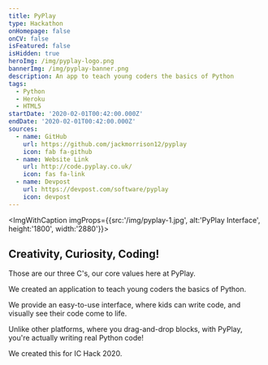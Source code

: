 ```yaml
---
title: PyPlay
type: Hackathon
onHomepage: false
onCV: false
isFeatured: false
isHidden: true
heroImg: /img/pyplay-logo.png
bannerImg: /img/pyplay-banner.png
description: An app to teach young coders the basics of Python
tags:
  - Python
  - Heroku
  - HTML5
startDate: '2020-02-01T00:42:00.000Z'
endDate: '2020-02-01T00:42:00.000Z'
sources:
  - name: GitHub
    url: https://github.com/jackmorrison12/pyplay
    icon: fab fa-github
  - name: Website Link
    url: http://code.pyplay.co.uk/
    icon: fas fa-link
  - name: Devpost
    url: https://devpost.com/software/pyplay
    icon: devpost
---
```


<ImgWithCaption imgProps={{src:'/img/pyplay-1.jpg', alt:'PyPlay Interface', height:'1800', width:'2880'}}>

## Creativity, Curiosity, Coding!

Those are our three C's, our core values here at PyPlay.

We created an application to teach young coders the basics of Python.

We provide an easy-to-use interface, where kids can write code, and visually see their code come to life.

Unlike other platforms, where you drag-and-drop blocks, with PyPlay, you're actually writing real Python code!

</ImgWithCaption>

<Footnote>

We created this for IC Hack 2020.

</Footnote>
